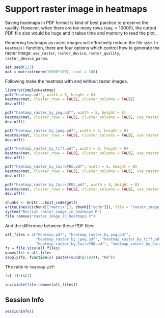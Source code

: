 Support raster image in heatmaps
==================================

Saving heatmaps in PDF format is kind of best parctice to preserve the quality. However,
when there are too many rows (say, > 10000), the output PDF file size would be huge and it takes
time and memory to read the plot.

Rendering heatmaps as raster images will effectively reduce
the file size. In `Heatmap()` function, there are four options which control how to generate
the raster image: `use_raster`, `raster_device`, `raster_quality`, `raster_device_param`. 

```r
set.seed(123)
mat = matrix(rnorm(10000*100), ncol = 100)
```

Following make the heatmap with and without raster images.

```r
library(ComplexHeatmap)
pdf("heatmap.pdf", width = 8, height = 8)
Heatmap(mat, cluster_rows = FALSE, cluster_columns = FALSE)
dev.off()

pdf("heatmap_raster_by_png.pdf", width = 8, height = 8)
Heatmap(mat, cluster_rows = FALSE, cluster_columns = FALSE, use_raster = TRUE, raster_device = "png")
dev.off()

pdf("heatmap_raster_by_jpeg.pdf", width = 8, height = 8)
Heatmap(mat, cluster_rows = FALSE, cluster_columns = FALSE, use_raster = TRUE, raster_device = "jpeg")
dev.off()

pdf("heatmap_raster_by_tiff.pdf", width = 8, height = 8)
Heatmap(mat, cluster_rows = FALSE, cluster_columns = FALSE, use_raster = TRUE, raster_device = "tiff")
dev.off()

pdf("heatmap_raster_by_CairoPNG.pdf", width = 8, height = 8)
Heatmap(mat, cluster_rows = FALSE, cluster_columns = FALSE, use_raster = TRUE, raster_device = "CairoPNG")
dev.off()

pdf("heatmap_raster_by_CairoJPEG.pdf", width = 8, height = 8)
Heatmap(mat, cluster_rows = FALSE, cluster_columns = FALSE, use_raster = TRUE, raster_device = "CairoJPEG")
dev.off()
```

```r
chunks <- knitr:::knit_code$get()
writeLines(c(chunk[["matrix"]], chunk[["code"]]), file = "raster_image_in_heatmaps.R")
system("Rscript raster_image_in_heatmaps.R")
file.remove("raster_image_in_heatmaps.R")
```

And the difference between these PDF files:

```r
all_files = c("heatmap.pdf", "heatmap_raster_by_png.pdf", 
	          "heatmap_raster_by_jpeg.pdf", "heatmap_raster_by_tiff.pdf",
	          "heatmap_raster_by_CairoPNG.pdf", "heatmap_raster_by_CairoJPEG.pdf")
fs = file.size(all_files)
names(fs) = all_files
sapply(fs, function(x) paste(round(x/1024), "KB"))
```

The ratio to `heatmap.pdf`:

```r
fs[-1]/fs[1]
```

```r
invisible(file.remove(all_files))
```

## Session Info

```r
sessionInfo()
```

